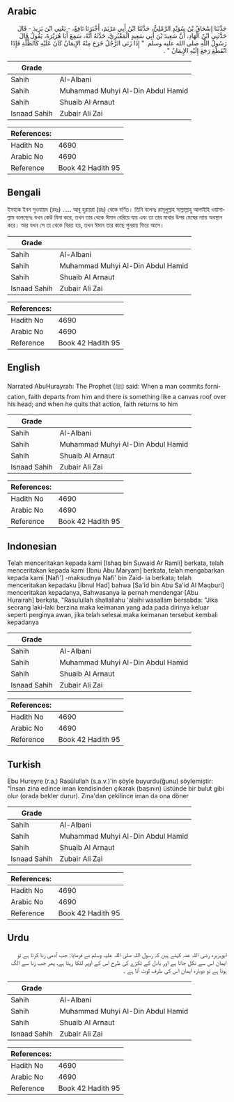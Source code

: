 ## Arabic


<div dir="rtl" lang="ar" style={{fontSize:'larger',backgroundColor:'#f8f9fa',padding:20}}>
حَدَّثَنَا إِسْحَاقُ بْنُ سُوَيْدٍ الرَّمْلِيُّ، حَدَّثَنَا ابْنُ أَبِي مَرْيَمَ، أَخْبَرَنَا نَافِعٌ، - يَعْنِي ابْنَ يَزِيدَ - قَالَ حَدَّثَنِي ابْنُ الْهَادِ، أَنَّ سَعِيدَ بْنَ أَبِي سَعِيدٍ الْمَقْبُرِيَّ، حَدَّثَهُ أَنَّهُ، سَمِعَ أَبَا هُرَيْرَةَ، يَقُولُ قَالَ رَسُولُ اللَّهِ صلى الله عليه وسلم ‏ "‏ إِذَا زَنَى الرَّجُلُ خَرَجَ مِنْهُ الإِيمَانُ كَانَ عَلَيْهِ كَالظُّلَّةِ فَإِذَا انْقَطَعَ رَجَعَ إِلَيْهِ الإِيمَانُ ‏"‏ ‏.‏
</div>
<div style={{backgroundColor:'#f8f9fa',padding:20, marginBottom: 10}}><table> <thead> <tr> <th>Grade</th> <th></th> </tr> </thead> <tbody> <tr><td>Sahih</td><td>Al-Albani</td></tr><tr><td>Sahih</td><td>Muhammad Muhyi Al-Din Abdul Hamid</td></tr><tr><td>Sahih</td><td>Shuaib Al Arnaut</td></tr><tr><td>Isnaad Sahih</td><td>Zubair Ali Zai</td></tr></tbody></table><table> <thead> <tr> <th>References:</th> <th></th> </tr> </thead> <tbody><tr><td>Hadith No</td><td>4690</td></tr><tr><td>Arabic No</td><td>4690</td></tr><tr><td>Reference</td><td>Book 42 Hadith 95</td></tr></tbody></table></div>

## Bengali


<div dir="ltr" lang="bn" style={{fontSize:'larger',backgroundColor:'#f8f9fa',padding:20}}>
ইসহাক ইবন সুওযায়দ (রহঃ) ..... আবূ হুরায়রা (রাঃ) থেকে বর্ণিত। তিনি বলেনঃ রাসূলুল্লাহ সাল্লাল্লাহু আলাইহি ওয়াসাল্লাম বলেছেনঃ যখন কেউ যিনা করে, তখন তার থেকে ঈমান বেরিয়ে যায় এবং তা তার মাথার উপর মেঘের ন্যায় অবস্থান করে। আর যখন সে তা থেকে বিরত হয়, তখন ঈমান তার কাছে পুনরায় ফিরে আসে।
</div>
<div style={{backgroundColor:'#f8f9fa',padding:20, marginBottom: 10}}><table> <thead> <tr> <th>Grade</th> <th></th> </tr> </thead> <tbody> <tr><td>Sahih</td><td>Al-Albani</td></tr><tr><td>Sahih</td><td>Muhammad Muhyi Al-Din Abdul Hamid</td></tr><tr><td>Sahih</td><td>Shuaib Al Arnaut</td></tr><tr><td>Isnaad Sahih</td><td>Zubair Ali Zai</td></tr></tbody></table><table> <thead> <tr> <th>References:</th> <th></th> </tr> </thead> <tbody><tr><td>Hadith No</td><td>4690</td></tr><tr><td>Arabic No</td><td>4690</td></tr><tr><td>Reference</td><td>Book 42 Hadith 95</td></tr></tbody></table></div>

## English


<div dir="ltr" lang="en" style={{fontSize:'larger',backgroundColor:'#f8f9fa',padding:20}}>
Narrated AbuHurayrah: The Prophet (ﷺ) said: When a man commits fornication, faith departs from him and there is something like a canvas roof over his head; and when he quits that action, faith returns to him
</div>
<div style={{backgroundColor:'#f8f9fa',padding:20, marginBottom: 10}}><table> <thead> <tr> <th>Grade</th> <th></th> </tr> </thead> <tbody> <tr><td>Sahih</td><td>Al-Albani</td></tr><tr><td>Sahih</td><td>Muhammad Muhyi Al-Din Abdul Hamid</td></tr><tr><td>Sahih</td><td>Shuaib Al Arnaut</td></tr><tr><td>Isnaad Sahih</td><td>Zubair Ali Zai</td></tr></tbody></table><table> <thead> <tr> <th>References:</th> <th></th> </tr> </thead> <tbody><tr><td>Hadith No</td><td>4690</td></tr><tr><td>Arabic No</td><td>4690</td></tr><tr><td>Reference</td><td>Book 42 Hadith 95</td></tr></tbody></table></div>

## Indonesian


<div dir="ltr" lang="id" style={{fontSize:'larger',backgroundColor:'#f8f9fa',padding:20}}>
Telah menceritakan kepada kami [Ishaq bin Suwaid Ar Ramli] berkata, telah menceritakan kepada kami [Ibnu Abu Maryam] berkata, telah mengabarkan kepada kami [Nafi'] -maksudnya Nafi' bin Zaid- ia berkata; telah menceritakan kepadaku [Ibnul Had] bahwa [Sa'id bin Abu Sa'id Al Maqburi] menceritakan kepadanya, Bahwasanya ia pernah mendengar [Abu Hurairah] berkata, "Rasulullah shallallahu 'alaihi wasallam bersabda: "Jika seorang laki-laki berzina maka keimanan yang ada pada dirinya keluar seperti perginya awan, jika telah selesai maka keimanan tersebut kembali kepadanya
</div>
<div style={{backgroundColor:'#f8f9fa',padding:20, marginBottom: 10}}><table> <thead> <tr> <th>Grade</th> <th></th> </tr> </thead> <tbody> <tr><td>Sahih</td><td>Al-Albani</td></tr><tr><td>Sahih</td><td>Muhammad Muhyi Al-Din Abdul Hamid</td></tr><tr><td>Sahih</td><td>Shuaib Al Arnaut</td></tr><tr><td>Isnaad Sahih</td><td>Zubair Ali Zai</td></tr></tbody></table><table> <thead> <tr> <th>References:</th> <th></th> </tr> </thead> <tbody><tr><td>Hadith No</td><td>4690</td></tr><tr><td>Arabic No</td><td>4690</td></tr><tr><td>Reference</td><td>Book 42 Hadith 95</td></tr></tbody></table></div>

## Turkish


<div dir="ltr" lang="tr" style={{fontSize:'larger',backgroundColor:'#f8f9fa',padding:20}}>
Ebu Hureyre (r.a.) Rasûlullah (s.a.v.)'in şöyle buyurdu(ğunu) söylemiştir: "İnsan zina edince iman kendisinden çıkarak (başının) üstünde bir bulut gibi olur (orada bekler durur). Zina'dan çekilince iman da ona döner
</div>
<div style={{backgroundColor:'#f8f9fa',padding:20, marginBottom: 10}}><table> <thead> <tr> <th>Grade</th> <th></th> </tr> </thead> <tbody> <tr><td>Sahih</td><td>Al-Albani</td></tr><tr><td>Sahih</td><td>Muhammad Muhyi Al-Din Abdul Hamid</td></tr><tr><td>Sahih</td><td>Shuaib Al Arnaut</td></tr><tr><td>Isnaad Sahih</td><td>Zubair Ali Zai</td></tr></tbody></table><table> <thead> <tr> <th>References:</th> <th></th> </tr> </thead> <tbody><tr><td>Hadith No</td><td>4690</td></tr><tr><td>Arabic No</td><td>4690</td></tr><tr><td>Reference</td><td>Book 42 Hadith 95</td></tr></tbody></table></div>

## Urdu


<div dir="rtl" lang="ur" style={{fontSize:'larger',backgroundColor:'#f8f9fa',padding:20}}>
ابوہریرہ رضی اللہ عنہ کہتے ہیں کہ رسول اللہ صلی اللہ علیہ وسلم نے فرمایا: جب آدمی زنا کرتا ہے تو ایمان اس سے نکل جاتا ہے اور بادل کے ٹکڑے کی طرح اس کے اوپر لٹکا رہتا ہے، پھر جب زنا سے الگ ہوتا ہے تو دوبارہ ایمان اس کی طرف لوٹ آتا ہے ۔
</div>
<div style={{backgroundColor:'#f8f9fa',padding:20, marginBottom: 10}}><table> <thead> <tr> <th>Grade</th> <th></th> </tr> </thead> <tbody> <tr><td>Sahih</td><td>Al-Albani</td></tr><tr><td>Sahih</td><td>Muhammad Muhyi Al-Din Abdul Hamid</td></tr><tr><td>Sahih</td><td>Shuaib Al Arnaut</td></tr><tr><td>Isnaad Sahih</td><td>Zubair Ali Zai</td></tr></tbody></table><table> <thead> <tr> <th>References:</th> <th></th> </tr> </thead> <tbody><tr><td>Hadith No</td><td>4690</td></tr><tr><td>Arabic No</td><td>4690</td></tr><tr><td>Reference</td><td>Book 42 Hadith 95</td></tr></tbody></table></div>
